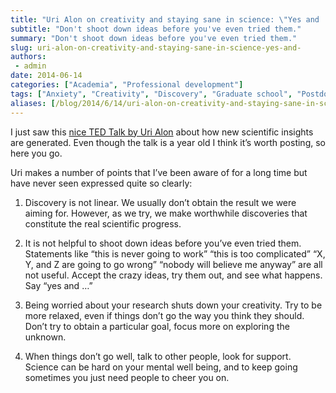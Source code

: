 ```yaml
---
title: "Uri Alon on creativity and staying sane in science: \"Yes and ...\""
subtitle: "Don't shoot down ideas before you've even tried them."
summary: "Don't shoot down ideas before you've even tried them."
slug: uri-alon-on-creativity-and-staying-sane-in-science-yes-and-
authors:
 - admin
date: 2014-06-14
categories: ["Academia", "Professional development"]
tags: ["Anxiety", "Creativity", "Discovery", "Graduate school", "Postdocs", "Uri Alon"]
aliases: [/blog/2014/6/14/uri-alon-on-creativity-and-staying-sane-in-science-yes-and]
---
```


I just saw this [nice TED Talk by Uri Alon](http://www.ted.com/talks/uri_alon_why_truly_innovative_science_demands_a_leap_into_the_unknown) about how new scientific insights are generated. Even though the talk is a year old I think it's worth posting, so here you go.

Uri makes a number of points that I've been aware of for a long time but have never seen expressed quite so clearly:

1. Discovery is not linear. We usually don't obtain the result we were aiming for. However, as we try, we make worthwhile discoveries that constitute the real scientific progress.

2. It is not helpful to shoot down ideas before you've even tried them. Statements like "this is never going to work" "this is too complicated" "X, Y, and Z are going to go wrong" "nobody will believe me anyway" are all not useful. Accept the crazy ideas, try them out, and see what happens. Say "yes and ..."

3. Being worried about your research shuts down your creativity. Try to be more relaxed, even if things don't go the way you think they should. Don't try to obtain a particular goal, focus more on exploring the unknown.

4. When things don't go well, talk to other people, look for support. Science can be hard on your mental well being, and to keep going sometimes you just need people to cheer you on.

